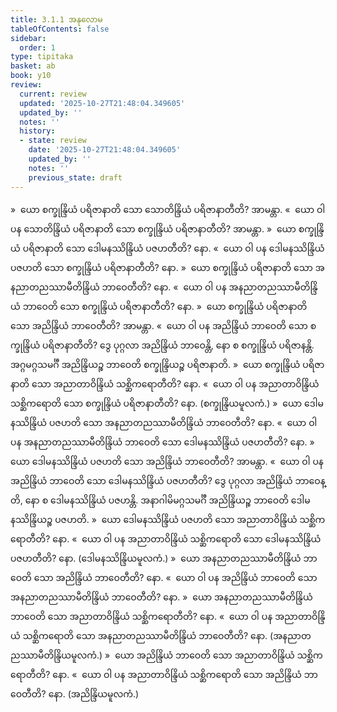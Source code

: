 ```yaml
---
title: 3.1.1 အနုလောမ
tableOfContents: false
sidebar:
  order: 1
type: tipitaka
basket: ab
book: y10
review:
  current: review
  updated: '2025-10-27T21:48:04.349605'
  updated_by: ''
  notes: ''
  history:
  - state: review
    date: '2025-10-27T21:48:04.349605'
    updated_by: ''
    notes: ''
    previous_state: draft
---
```



<ReviewStatus review={frontmatter.review} showDetails={true} />

<HypothesisAnnotation frontmatter={frontmatter} />

<DynamicBreadcrumb />

<Division number="435" book="y10" e="ch" v="35" p="307">

<Paragraph number="4037" book="y10">
»  ယော စက္ခုန္ဒြိယံ ပရိဇာနာတိ သော သောတိန္ဒြိယံ ပရိဇာနာတီတိ? အာမန္တာ.
</Paragraph>

<Paragraph number="4038" book="y10">
«  ယော ဝါ ပန သောတိန္ဒြိယံ ပရိဇာနာတိ သော စက္ခုန္ဒြိယံ ပရိဇာနာတီတိ? အာမန္တာ.
</Paragraph>

<Paragraph number="4039" book="y10">
»  ယော စက္ခုန္ဒြိယံ ပရိဇာနာတိ သော ဒေါမနဿိန္ဒြိယံ ပဇဟတီတိ? နော.
</Paragraph>

<Paragraph number="4040" book="y10">
«  ယော ဝါ ပန ဒေါမနဿိန္ဒြိယံ ပဇဟတိ သော စက္ခုန္ဒြိယံ ပရိဇာနာတီတိ? နော.
</Paragraph>

<Paragraph number="4041" book="y10">
»  ယော စက္ခုန္ဒြိယံ ပရိဇာနာတိ သော အနညာတညဿာမီတိန္ဒြိယံ ဘာဝေတီတိ? နော.
</Paragraph>

<Paragraph number="4042" book="y10">
«  ယော ဝါ ပန အနညာတညဿာမီတိန္ဒြိယံ ဘာဝေတိ သော စက္ခုန္ဒြိယံ ပရိဇာနာတီတိ? နော.
</Paragraph>

<Paragraph number="4043" book="y10">
»  ယော စက္ခုန္ဒြိယံ ပရိဇာနာတိ သော အညိန္ဒြိယံ ဘာဝေတီတိ? အာမန္တာ.
</Paragraph>

<Paragraph number="4044" book="y10">
«  ယော ဝါ ပန အညိန္ဒြိယံ ဘာဝေတိ သော စက္ခုန္ဒြိယံ ပရိဇာနာတီတိ?
</Paragraph>

<Paragraph number="4045" book="y10">
ဒွေ ပုဂ္ဂလာ အညိန္ဒြိယံ ဘာဝေန္တိ, နော စ စက္ခုန္ဒြိယံ ပရိဇာနန္တိ. အဂ္ဂမဂ္ဂသမင်္ဂီ အညိန္ဒြိယဉ္စ ဘာဝေတိ စက္ခုန္ဒြိယဉ္စ ပရိဇာနာတိ.
</Paragraph>

<Paragraph number="4046" book="y10">
»  ယော စက္ခုန္ဒြိယံ ပရိဇာနာတိ သော အညာတာဝိန္ဒြိယံ သစ္ဆိကရောတီတိ? နော.
</Paragraph>

<Paragraph number="4047" book="y10">
«  ယော ဝါ ပန အညာတာဝိန္ဒြိယံ သစ္ဆိကရောတိ သော စက္ခုန္ဒြိယံ ပရိဇာနာတီတိ? နော. (စက္ခုန္ဒြိယမူလကံ.)
</Paragraph>

</Division>
<Division number="436" book="y10" e="ch" v="35" p="307">

<Paragraph number="4048" book="y10">
»  ယော ဒေါမနဿိန္ဒြိယံ ပဇဟတိ သော အနညာတညဿာမီတိန္ဒြိယံ ဘာဝေတီတိ? နော.
</Paragraph>

<Paragraph number="4049" book="y10">
«  ယော ဝါ ပန အနညာတညဿာမီတိန္ဒြိယံ ဘာဝေတိ သော ဒေါမနဿိန္ဒြိယံ ပဇဟတီတိ? နော.
</Paragraph>

<Paragraph number="4050" book="y10">
»  ယော ဒေါမနဿိန္ဒြိယံ ပဇဟတိ သော အညိန္ဒြိယံ ဘာဝေတီတိ? အာမန္တာ.
</Paragraph>

<Paragraph number="4051" book="y10">
«  ယော ဝါ ပန အညိန္ဒြိယံ ဘာဝေတိ သော ဒေါမနဿိန္ဒြိယံ ပဇဟတီတိ?
</Paragraph>

<Paragraph number="4052" book="y10">
ဒွေ ပုဂ္ဂလာ အညိန္ဒြိယံ ဘာဝေန္တိ, နော စ ဒေါမနဿိန္ဒြိယံ ပဇဟန္တိ. အနာဂါမိမဂ္ဂသမင်္ဂီ အညိန္ဒြိယဉ္စ ဘာဝေတိ ဒေါမနဿိန္ဒြိယဉ္စ ပဇဟတိ.
</Paragraph>

<Paragraph number="4053" book="y10">
»  ယော ဒေါမနဿိန္ဒြိယံ ပဇဟတိ သော အညာတာဝိန္ဒြိယံ သစ္ဆိကရောတီတိ? နော.
</Paragraph>

<Paragraph number="4054" book="y10">
«  ယော ဝါ ပန အညာတာဝိန္ဒြိယံ သစ္ဆိကရောတိ သော ဒေါမနဿိန္ဒြိယံ ပဇဟတီတိ? နော. (ဒေါမနဿိန္ဒြိယမူလကံ.)
</Paragraph>

</Division>
<Division number="437" book="y10" e="ch" v="35" p="308">

<Paragraph number="4055" book="y10">
»  ယော အနညာတညဿာမီတိန္ဒြိယံ ဘာဝေတိ သော အညိန္ဒြိယံ ဘာဝေတီတိ? နော.
</Paragraph>

<Paragraph number="4056" book="y10">
«  ယော ဝါ ပန အညိန္ဒြိယံ ဘာဝေတိ သော အနညာတညဿာမီတိန္ဒြိယံ ဘာဝေတီတိ? နော.
</Paragraph>

<Paragraph number="4057" book="y10">
»  ယော အနညာတညဿာမီတိန္ဒြိယံ ဘာဝေတိ သော အညာတာဝိန္ဒြိယံ သစ္ဆိကရောတီတိ? နော.
</Paragraph>

<Paragraph number="4058" book="y10">
«  ယော ဝါ ပန အညာတာဝိန္ဒြိယံ သစ္ဆိကရောတိ သော အနညာတညဿာမီတိန္ဒြိယံ ဘာဝေတီတိ? နော. (အနညာတညဿာမီတိန္ဒြိယမူလကံ.)
</Paragraph>

</Division>
<Division number="438" book="y10" e="ch" v="35" p="308">

<Paragraph number="4059" book="y10">
»  ယော အညိန္ဒြိယံ ဘာဝေတိ သော အညာတာဝိန္ဒြိယံ သစ္ဆိကရောတီတိ? နော.
</Paragraph>

<Paragraph number="4060" book="y10">
«  ယော ဝါ ပန အညာတာဝိန္ဒြိယံ သစ္ဆိကရောတိ သော အညိန္ဒြိယံ ဘာဝေတီတိ? နော. (အညိန္ဒြိယမူလကံ.)
</Paragraph>
</Division>